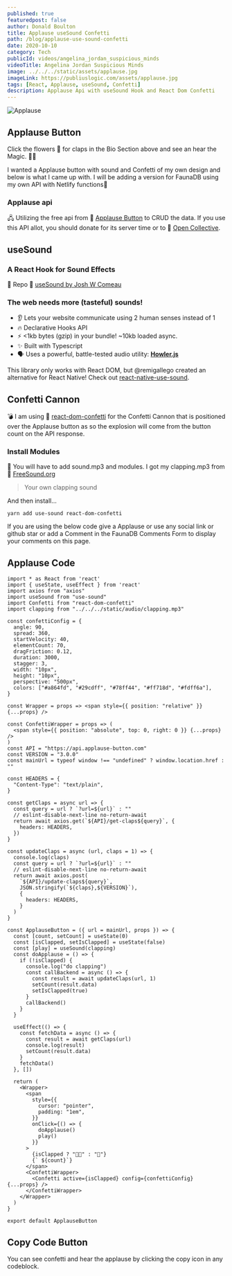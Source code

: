 ```yaml
---
published: true
featuredpost: false
author: Donald Boulton
title: Applause useSound Confetti
path: /blog/applause-use-sound-confetti
date: 2020-10-10
category: Tech
publicId: videos/angelina_jordan_suspicious_minds
videoTitle: Angelina Jordan Suspicious Minds
image: ../../../static/assets/applause.jpg
imageLink: https://publiuslogic.com/assets/applause.jpg
tags: [React, Applause, useSound, Confetti]
description: Applause Api with useSound Hook and React Dom Confetti
---
```


![Applause](../../../static/assets/applause.jpg)

## Applause Button

Click the flowers 🎉 for claps in the Bio Section above and see an hear the Magic. 🤟🎉

I wanted a Applause button with sound and Confetti of my own design and below is what I came up with.
I will be adding a version for FaunaDB using my own API with Netlify functions💯

### Applause api

🖧 Utilizing the free api from 🔗 [Applause Button](https://applause-button.com/) to CRUD the data.
If you use this API allot, you should donate for its server time or to 🔗 [Open Collective](https://opencollective.com/).

## useSound

### A React Hook for Sound Effects

🚀 Repo 🔗 [useSound by Josh W Comeau](https://github.com/joshwcomeau/use-sound)

### The web needs more (tasteful) sounds!

- 👂 Lets your website communicate using 2 human senses instead of 1
- 🔥 Declarative Hooks API
- ⚡️ <1kb bytes (gzip) in your bundle! ~10kb loaded async.
- ✨ Built with Typescript
- 🗣 Uses a powerful, battle-tested audio utility: [**Howler.js**](https://howlerjs.com/)

This library only works with React DOM, but @remigallego created an alternative for React Native! Check out [react-native-use-sound](https://github.com/remigallego/react-native-use-sound).

## Confetti Cannon

💣 I am using 🔗 [react-dom-confetti](https://github.com/daniel-lundin/react-dom-confetti) for the Confetti Cannon that is positioned over the Applause button as so the explosion will come from the button count on the API response.

### Install Modules

🤟 You will have to add sound.mp3 and modules. I got my clapping.mp3 from 🔗 [FreeSound.org](https://freesound.org/)

> Your own clapping sound

And then install...

```bash:title=install
yarn add use-sound react-dom-confetti
```

If you are using the below code give a Applause or use any social link or github star or add a Comment in the FaunaDB Comments Form to display your comments on this page.

## Applause Code

```tsx:title=src/components/applause.tsx {4-6,22-26,96-98}
import * as React from 'react'
import { useState, useEffect } from 'react'
import axios from "axios"
import useSound from "use-sound"
import Confetti from "react-dom-confetti"
import clapping from "../../../static/audio/clapping.mp3"

const confettiConfig = {
  angle: 90,
  spread: 360,
  startVelocity: 40,
  elementCount: 70,
  dragFriction: 0.12,
  duration: 3000,
  stagger: 3,
  width: "10px",
  height: "10px",
  perspective: "500px",
  colors: ["#a864fd", "#29cdff", "#78ff44", "#ff718d", "#fdff6a"],
}

const Wrapper = props => <span style={{ position: "relative" }} {...props} />

const ConfettiWrapper = props => (
  <span style={{ position: "absolute", top: 0, right: 0 }} {...props} />
)
const API = "https://api.applause-button.com"
const VERSION = "3.0.0"
const mainUrl = typeof window !== "undefined" ? window.location.href : ""

const HEADERS = {
  "Content-Type": "text/plain",
}

const getClaps = async url => {
  const query = url ? `?url=${url}` : ""
  // eslint-disable-next-line no-return-await
  return await axios.get(`${API}/get-claps${query}`, {
    headers: HEADERS,
  })
}

const updateClaps = async (url, claps = 1) => {
  console.log(claps)
  const query = url ? `?url=${url}` : ""
  // eslint-disable-next-line no-return-await
  return await axios.post(
    `${API}/update-claps${query}`,
    JSON.stringify(`${claps},${VERSION}`),
    {
      headers: HEADERS,
    }
  )
}

const ApplauseButton = ({ url = mainUrl, props }) => {
  const [count, setCount] = useState(0)
  const [isClapped, setIsClapped] = useState(false)
  const [play] = useSound(clapping)
  const doApplause = () => {
    if (!isClapped) {
      console.log("do clapping")
      const callBackend = async () => {
        const result = await updateClaps(url, 1)
        setCount(result.data)
        setIsClapped(true)
      }
      callBackend()
    }
  }

  useEffect(() => {
    const fetchData = async () => {
      const result = await getClaps(url)
      console.log(result)
      setCount(result.data)
    }
    fetchData()
  }, [])

  return (
    <Wrapper>
      <span
        style={{
          cursor: "pointer",
          padding: "1em",
        }}
        onClick={() => {
          doApplause()
          play()
        }}
      >
        {isClapped ? "🤟🎉" : "👋"}
        {` ${count}`}
      </span>
      <ConfettiWrapper>
        <Confetti active={isClapped} config={confettiConfig} {...props} />
      </ConfettiWrapper>
    </Wrapper>
  )
}

export default ApplauseButton
```

## Copy Code Button

You can see confetti and hear the applause by clicking the copy icon in any codeblock.

<WavyHr className="mt-1 mb-1 text-fuchsia-600" />
